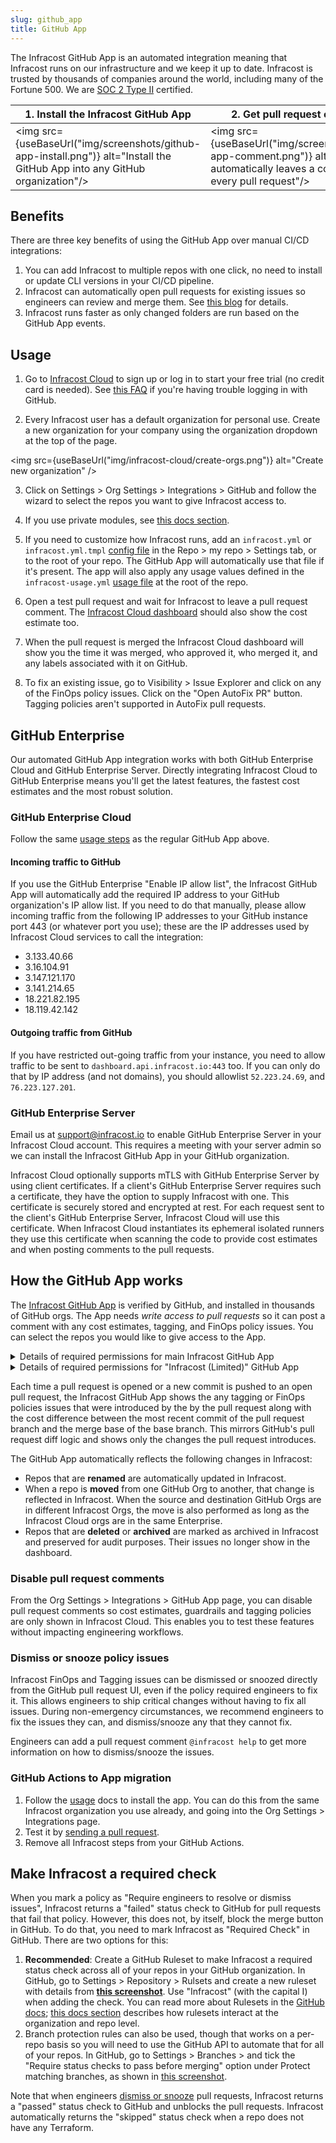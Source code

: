 ```yaml
---
slug: github_app
title: GitHub App
---
```



The Infracost GitHub App is an automated integration meaning that Infracost runs on our infrastructure and we keep it up to date. Infracost is trusted by thousands of companies around the world, including many of the Fortune 500. We are <a href="https://www.infracost.io/security/" target="_self" rel="">SOC 2 Type II</a> certified.

| 1. Install the Infracost GitHub App | 2. Get pull request comments |
|--------------|-----------|
<img src={useBaseUrl("img/screenshots/github-app-install.png")} alt="Install the GitHub App into any GitHub organization"/> | <img src={useBaseUrl("img/screenshots/github-app-comment.png")} alt="Infracost automatically leaves a comment on every pull request"/>

## Benefits

There are three key benefits of using the GitHub App over manual CI/CD integrations:
1. You can add Infracost to multiple repos with one click, no need to install or update CLI versions in your CI/CD pipeline.
2. Infracost can automatically open pull requests for existing issues so engineers can review and merge them. See [this blog](https://www.infracost.io/blog/ai-for-finops-fix-cloud-cost-issues-faster/) for details.
3. Infracost runs faster as only changed folders are run based on the GitHub App events.

## Usage

1. Go to [Infracost Cloud](https://dashboard.infracost.io) to sign up or log in to start your free trial (no credit card is needed). See [this FAQ](/docs/faq/#can-i-log-in-with-github) if you're having trouble logging in with GitHub.

2. Every Infracost user has a default organization for personal use. Create a new organization for your company using the organization dropdown at the top of the page.

  <img src={useBaseUrl("img/infracost-cloud/create-orgs.png")} alt="Create new organization" />

3. Click on Settings > Org Settings > Integrations > GitHub and follow the wizard to select the repos you want to give Infracost access to.

4. If you use private modules, see [this docs section](/docs/features/terraform_modules/#source-control-integrations).

5. If you need to customize how Infracost runs, add an `infracost.yml` or `infracost.yml.tmpl` [config file](/docs/features/config_file/) in the Repo > my repo > Settings tab, or to the root of your repo. The GitHub App will automatically use that file if it's present. The app will also apply any usage values defined in the `infracost-usage.yml` [usage file](/docs/features/usage_based_resources/) at the root of the repo.

6. Open a test pull request and wait for Infracost to leave a pull request comment. The [Infracost Cloud dashboard](https://dashboard.infracost.io) should also show the cost estimate too.

7. When the pull request is merged the Infracost Cloud dashboard will show you the time it was merged, who approved it, who merged it, and any labels associated with it on GitHub.

8. To fix an existing issue, go to Visibility > Issue Explorer and click on any of the FinOps policy issues. Click on the "Open AutoFix PR" button. Tagging policies aren't supported in AutoFix pull requests.

## GitHub Enterprise

Our automated GitHub App integration works with both GitHub Enterprise Cloud and GitHub Enterprise Server. Directly integrating Infracost Cloud to GitHub Enterprise means you'll get the latest features, the fastest cost estimates and the most robust solution.

### GitHub Enterprise Cloud

Follow the same [usage steps](#usage) as the regular GitHub App above.

#### Incoming traffic to GitHub
If you use the GitHub Enterprise "Enable IP allow list", the Infracost GitHub App will automatically add the required IP address to your GitHub organization's IP allow list. If you need to do that manually, please allow incoming traffic from the following IP addresses to your GitHub instance port 443 (or whatever port you use); these are the IP addresses used by Infracost Cloud services to call the integration:
- 3.133.40.66
- 3.16.104.91
- 3.147.121.170
- 3.141.214.65
- 18.221.82.195
- 18.119.42.142

#### Outgoing traffic from GitHub
If you have restricted out-going traffic from your instance, you need to allow traffic to be sent to `dashboard.api.infracost.io:443` too. If you can only do that by IP address (and not domains), you should allowlist `52.223.24.69`, and `76.223.127.201`.

### GitHub Enterprise Server

Email us at [support@infracost.io](mailto:support@infracost.io) to enable GitHub Enterprise Server in your Infracost Cloud account. This requires a meeting with your server admin so we can install the Infracost GitHub App in your GitHub organization.

Infracost Cloud optionally supports mTLS with GitHub Enterprise Server by using client certificates. If a client's GitHub Enterprise Server requires such a certificate, they have the option to supply Infracost with one. This certificate is securely stored and encrypted at rest. For each request sent to the client's GitHub Enterprise Server, Infracost Cloud will use this certificate. When Infracost Cloud instantiates its ephemeral isolated runners they use this certificate when scanning the code to provide cost estimates and when posting comments to the pull requests.

## How the GitHub App works

The [Infracost GitHub App](https://github.com/marketplace/infracost) is verified by GitHub, and installed in thousands of GitHub orgs. The App needs *write access to pull requests* so it can post a comment with any cost estimates, tagging, and FinOps policy issues. You can select the repos you would like to give access to the App.

<details>
  <summary>Details of required permissions for main Infracost GitHub App</summary>

The main Infracost GitHub App requires the following permissions, which enable all features to be used (including [AutoFix pull requests](https://www.infracost.io/blog/ai-for-finops-fix-cloud-cost-issues-faster/)):

- **Read-only** access is needed for the following so Infracost gets notified of repo or pull request changes and can process the code:
  - Metadata (Search repositories, list collaborators, and access repository metadata)
  - Custom properties (repo and org custom properties values)
  - Merge queues
  - Actions (Workflows, workflow runs and artifacts)
  - Deployments (Deployments and deployment statuses)
  - Package (Packages published to GitHub package platform, e.g. AWS CDK constructs)
  - Issues (Issues and related comments, assignees, labels, and milestones)
  - Administration (Repository creation, deletion, settings, teams, and collaborators)
  - Members (Organization members and teams)
- **Read and write** access is needed for the following so Infracost can post pull request comments, update statuses in GitHub and open AutoFix pull requests:
  - Pull requests (Pull requests and related comments, assignees, labels, milestones, and merges)
  - Contents (Repository contents, commits, branches, downloads, releases, and merges)
  - Checks (checks on code)
  - Commit statuses
  - Webhooks (Manage the post-receive hooks for a repository)

Most companies protect their main/master branches with GitHub [Branch Protection Rules](https://docs.github.com/en/repositories/configuring-branches-and-merges-in-your-repository/managing-protected-branches/about-protected-branches) or [Rulesets](https://docs.github.com/en/repositories/configuring-branches-and-merges-in-your-repository/managing-rulesets/about-rulesets). This ensures that neither developers nor GitHub Apps can push commits directly to these branches. Therefore, all changes must go through pull requests, where they are reviewed and approved by your engineers. Email support@infracost.io if you have any questions about GitHub App permissions.

</details>

<details>
  <summary>Details of required permissions for "Infracost (Limited)" GitHub App</summary>

The "Infracost (Limited)" GitHub App requires the following permissions. Since this App only has Read-only on "Contents", it does not work with the [AutoFix pull requests](/docs/infracost_cloud/autofix/) feature.

- **Read-only** access is needed for the following so Infracost gets notified of repo or pull request changes and can process the code:
  - Contents (Repository contents, commits, branches, downloads, releases, and merges)
  - Metadata (Search repositories, list collaborators, and access repository metadata)
  - Custom properties (repo and org custom properties values)
  - Merge queues
  - Actions (Workflows, workflow runs and artifacts)
  - Deployments (Deployments and deployment statuses)
  - Package (Packages published to GitHub package platform, e.g. AWS CDK constructs)
  - Issues (Issues and related comments, assignees, labels, and milestones)
  - Administration (Repository creation, deletion, settings, teams, and collaborators)
  - Members (Organization members and teams)
- **Read and write** access is needed for the following so Infracost can post pull request comments and update statuses in GitHub:
  - Pull requests (Pull requests and related comments, assignees, labels, milestones, and merges)
  - Checks (checks on code)
  - Commit statuses
  - Webhooks (Manage the post-receive hooks for a repository)

Email support@infracost.io if you have any questions about GitHub App permissions.

</details>

Each time a pull request is opened or a new commit is pushed to an open pull request, the Infracost GitHub App shows the any tagging or FinOps policies issues that were introduced by the by the pull request along with the cost difference between the most recent commit of the pull request branch and the merge base of the base branch. This mirrors GitHub's pull request diff logic and shows only the changes the pull request introduces.

The GitHub App automatically reflects the following changes in Infracost:
- Repos that are **renamed** are automatically updated in Infracost.
- When a repo is **moved** from one GitHub Org to another, that change is reflected in Infracost. When the source and destination GitHub Orgs are in different Infracost Orgs, the move is also performed as long as the Infracost Cloud orgs are in the same Enterprise.
- Repos that are **deleted** or **archived** are marked as archived in Infracost and preserved for audit purposes. Their issues no longer show in the dashboard.

### Disable pull request comments

From the Org Settings > Integrations > GitHub App page, you can disable pull request comments so cost estimates, guardrails and tagging policies are only shown in Infracost Cloud. This enables you to test these features without impacting engineering workflows.

### Dismiss or snooze policy issues

Infracost FinOps and Tagging issues can be dismissed or snoozed directly from the GitHub pull request UI, even if the policy required engineers to fix it. This allows engineers to ship critical changes without having to fix all issues. During non-emergency circumstances, we recommend engineers to fix the issues they can, and dismiss/snooze any that they cannot fix.

Engineers can add a pull request comment `@infracost help` to get more information on how to dismiss/snooze the issues.

### GitHub Actions to App migration

1. Follow the [usage](#usage) docs to install the app. You can do this from the same Infracost organization you use already, and going into the Org Settings > Integrations page.
2. Test it by [sending a pull request](/docs/infracost_cloud/get_started/#4-send-a-pull-request).
3. Remove all Infracost steps from your GitHub Actions.

## Make Infracost a required check

When you mark a policy as "Require engineers to resolve or dismiss issues", Infracost returns a "failed" status check to GitHub for pull requests that fail that policy. However, this does not, by itself, block the merge button in GitHub. To do that, you need to mark Infracost as "Required Check" in GitHub. There are two options for this:

1. **Recommended**: Create a GitHub Ruleset to make Infracost a required status check across all of your repos in your GitHub organization. In GitHub, go to Settings > Repository > Rulsets and create a new ruleset with details from [**this screenshot**](pathname:///docs/img/infracost-cloud/github-app/ruleset-required-check.png). Use "Infracost" (with the capital I) when adding the check.
You can read more about Rulesets in the [GitHub docs](https://docs.github.com/en/repositories/configuring-branches-and-merges-in-your-repository/managing-rulesets/about-rulesets); [this docs section](https://docs.github.com/en/repositories/configuring-branches-and-merges-in-your-repository/managing-rulesets/about-rulesets#about-rule-layering) describes how rulesets interact at the organization and repo level.
2. Branch protection rules can also be used, though that works on a per-repo basis so you will need to use the GitHub API to automate that for all of your repos. In GitHub, go to Settings > Branches > and tick the "Require status checks to pass before merging" option under Protect matching branches, as shown in [this screenshot](pathname:///docs/img/infracost-cloud/github-app/bpr-required-check.png).

Note that when engineers [dismiss or snooze](#dismiss-or-snooze-policy-issues) pull requests, Infracost returns a "passed" status check to GitHub and unblocks the pull requests. Infracost automatically returns the "skipped" status check when a repo does not have any Terraform.
